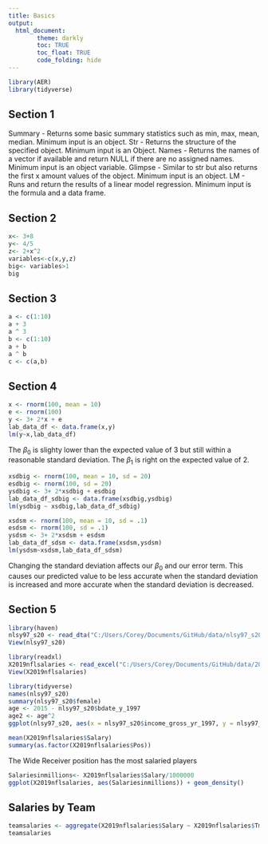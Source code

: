 ---
title: Basics
output: 
  html_document:
        theme: darkly
        toc: TRUE
        toc_float: TRUE
        code_folding: hide
---
```{r eval = FALSE}
library(AER)
library(tidyverse)
```

## Section 1

Summary - Returns some basic summary statistics such as min, max, mean, median. Minimum input is an object.
Str - Returns the structure of the specified object. Minimum input is an Object.
Names - Returns the names of a vector if available and return NULL if there are no assigned names. Minimum input is an object variable.
Glimpse - Similar to str but also returns the first x amount values of the object. Minimum input is an object.
LM - Runs and return the results of a linear model regression. Minimum input is the formula and a data frame.

## Section 2

```{r}
x<- 3+8
y<- 4/5
z<- 2+x^2
variables<-c(x,y,z)
big<- variables>1
big


```

## Section 3

```{r}
a <- c(1:10)
a + 3
a ^ 3
b <- c(1:10)
a + b
a ^ b
c <- c(a,b)
```

## Section 4

```{r eval=FALSE}
x <- rnorm(100, mean = 10)
e <- rnorm(100)
y <- 3+ 2*x + e
lab_data_df <- data.frame(x,y)
lm(y~x,lab_data_df)
```
The $\beta_0$ is slighty lower than the expected  value of 3 but still within a reasonable standard deviation. The $\beta_1$ is right on the expected value of 2.
```{r }
xsdbig <- rnorm(100, mean = 10, sd = 20)
esdbig <- rnorm(100, sd = 20)
ysdbig <- 3+ 2*xsdbig + esdbig
lab_data_df_sdbig <- data.frame(xsdbig,ysdbig)
lm(ysdbig ~ xsdbig,lab_data_df_sdbig)

xsdsm <- rnorm(100, mean = 10, sd = .1)
esdsm <- rnorm(100, sd = .1)
ysdsm <- 3+ 2*xsdsm + esdsm
lab_data_df_sdsm <- data.frame(xsdsm,ysdsm)
lm(ysdsm~xsdsm,lab_data_df_sdsm)
```
Changing the standard deviation affects our $\beta_0$ and our error term. This causes our predicted value to be less accurate when the standard deviation is increased and more accurate when the standard deviation is decreased.

## Section 5

```{r message = FALSE}
library(haven)
nlsy97_s20 <- read_dta("C:/Users/Corey/Documents/GitHub/data/nlsy97_s20.dta")
View(nlsy97_s20)
```

```{r message = FALSE}
library(readxl)
X2019nflsalaries <- read_excel("C:/Users/Corey/Documents/GitHub/data/2019nflsalaries.xlsx")
View(X2019nflsalaries)
```

```{r message = FALSE}
library(tidyverse)
names(nlsy97_s20)
summary(nlsy97_s20$female)
age <- 2015 - nlsy97_s20$bdate_y_1997
age2 <- age^2
ggplot(nlsy97_s20, aes(x = nlsy97_s20$income_gross_yr_1997, y = nlsy97_s20$income_2015)) + geom_point()

```

```{r }
mean(X2019nflsalaries$Salary)
summary(as.factor(X2019nflsalaries$Pos))
```
 The Wide Receiver position has the most salaried players
```{r }
Salariesinmillions<- X2019nflsalaries$Salary/1000000
ggplot(X2019nflsalaries, aes(Salariesinmillions)) + geom_density()

```

## Salaries by Team

```{r}
teamsalaries <- aggregate(X2019nflsalaries$Salary ~ X2019nflsalaries$Tm, X2019nflsalaries, sum)
teamsalaries
```


